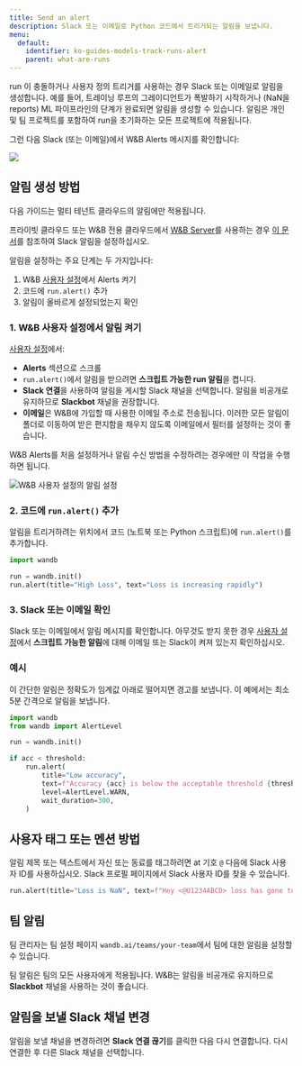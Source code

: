---
title: Send an alert
description: Slack 또는 이메일로 Python 코드에서 트리거되는 알림을 보냅니다.
menu:
  default:
    identifier: ko-guides-models-track-runs-alert
    parent: what-are-runs
---

<Card title="Try in Colab" href="http://wandb.me/alerts-colab" icon="python"/>

run 이 충돌하거나 사용자 정의 트리거를 사용하는 경우 Slack 또는 이메일로 알림을 생성합니다. 예를 들어, 트레이닝 루프의 그레이디언트가 폭발하기 시작하거나 (NaN을 reports) ML 파이프라인의 단계가 완료되면 알림을 생성할 수 있습니다. 알림은 개인 및 팀 프로젝트를 포함하여 run을 초기화하는 모든 프로젝트에 적용됩니다.

그런 다음 Slack (또는 이메일)에서 W&B Alerts 메시지를 확인합니다:

<Frame>
    <img src="/images/track/send_alerts_slack.png"  />
</Frame>

## 알림 생성 방법

<Note>
다음 가이드는 멀티 테넌트 클라우드의 알림에만 적용됩니다.

프라이빗 클라우드 또는 W&B 전용 클라우드에서 [W&B Server](/ko/guides/hosting/)를 사용하는 경우 [이 문서](/ko/guides/hosting/monitoring-usage/slack-alerts)를 참조하여 Slack 알림을 설정하십시오.
</Note>

알림을 설정하는 주요 단계는 두 가지입니다:

1. W&B [사용자 설정](https://wandb.ai/settings)에서 Alerts 켜기
2. 코드에 `run.alert()` 추가
3. 알림이 올바르게 설정되었는지 확인
### 1. W&B 사용자 설정에서 알림 켜기

[사용자 설정](https://wandb.ai/settings)에서:

* **Alerts** 섹션으로 스크롤
* `run.alert()`에서 알림을 받으려면 **스크립트 가능한 run 알림**을 켭니다.
* **Slack 연결**을 사용하여 알림을 게시할 Slack 채널을 선택합니다. 알림을 비공개로 유지하므로 **Slackbot** 채널을 권장합니다.
* **이메일**은 W&B에 가입할 때 사용한 이메일 주소로 전송됩니다. 이러한 모든 알림이 폴더로 이동하여 받은 편지함을 채우지 않도록 이메일에서 필터를 설정하는 것이 좋습니다.

W&B Alerts를 처음 설정하거나 알림 수신 방법을 수정하려는 경우에만 이 작업을 수행하면 됩니다.

<Frame>
    <img src="/images/track/demo_connect_slack.png" alt="W&B 사용자 설정의 알림 설정"  />
</Frame>

### 2. 코드에 `run.alert()` 추가

알림을 트리거하려는 위치에서 코드 (노트북 또는 Python 스크립트)에 `run.alert()`를 추가합니다.

```python
import wandb

run = wandb.init()
run.alert(title="High Loss", text="Loss is increasing rapidly")
```

### 3. Slack 또는 이메일 확인

Slack 또는 이메일에서 알림 메시지를 확인합니다. 아무것도 받지 못한 경우 [사용자 설정](https://wandb.ai/settings)에서 **스크립트 가능한 알림**에 대해 이메일 또는 Slack이 켜져 있는지 확인하십시오.

### 예시

이 간단한 알림은 정확도가 임계값 아래로 떨어지면 경고를 보냅니다. 이 예에서는 최소 5분 간격으로 알림을 보냅니다.

```python
import wandb
from wandb import AlertLevel

run = wandb.init()

if acc < threshold:
    run.alert(
        title="Low accuracy",
        text=f"Accuracy {acc} is below the acceptable threshold {threshold}",
        level=AlertLevel.WARN,
        wait_duration=300,
    )
```

## 사용자 태그 또는 멘션 방법

알림 제목 또는 텍스트에서 자신 또는 동료를 태그하려면 at 기호 `@` 다음에 Slack 사용자 ID를 사용하십시오. Slack 프로필 페이지에서 Slack 사용자 ID를 찾을 수 있습니다.

```python
run.alert(title="Loss is NaN", text=f"Hey <@U1234ABCD> loss has gone to NaN")
```

## 팀 알림

팀 관리자는 팀 설정 페이지 `wandb.ai/teams/your-team`에서 팀에 대한 알림을 설정할 수 있습니다.

팀 알림은 팀의 모든 사용자에게 적용됩니다. W&B는 알림을 비공개로 유지하므로 **Slackbot** 채널을 사용하는 것이 좋습니다.

## 알림을 보낼 Slack 채널 변경

알림을 보낼 채널을 변경하려면 **Slack 연결 끊기**를 클릭한 다음 다시 연결합니다. 다시 연결한 후 다른 Slack 채널을 선택합니다.
